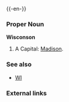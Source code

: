 {{wikipedia}}
{{-en-}}

===Proper Noun===
'''Wisconson'''
#A {{USstate}}  Capital: [[Madison]].
===See also===
*[[WI]]
===External links===
{{pedialite}}